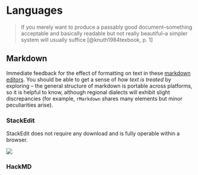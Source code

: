 # Languages

>If you merely want to produce a passably good document--something acceptable and basically readable but not really beautiful--a simpler system will usually suffice [@knuth1984texbook, p. 1]

## Markdown

Immediate feedback for the effect of formatting on text in these [markdown editors](https://www.xda-developers.com/markdown-based-writing-tools-that-beat-traditional-word-processors/). You should be able to get a sense of *how text is treated* by exploring --  the general structure of markdown is portable across platforms, so it is helpful to know, although regional dialects will exhibit slight discrepancies (for example, `rMarkdown` shares many elements but minor peculiarities arise).

### StackEdit

StackEdit does not require any download and is fully operable within a browser.

::: {#fig-stackedit fig-cap="Screenshot of StackEdit interface"}
[![](stackedit.JPG){fig-alt="Screenshot of StackEdit interface"}](https://stackedit.io/)
:::

### HackMD
